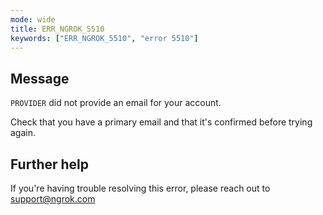 ```yaml
---
mode: wide
title: ERR_NGROK_5510
keywords: ["ERR_NGROK_5510", "error 5510"]
---
```


## Message

`PROVIDER` did not provide an email for your account.

Check that you have a primary email and that it's confirmed before trying again.

## Further help

If you're having trouble resolving this error, please reach out to [support@ngrok.com](mailto:support@ngrok.com?subject=Help%20with%20ERR_NGROK_5510)
